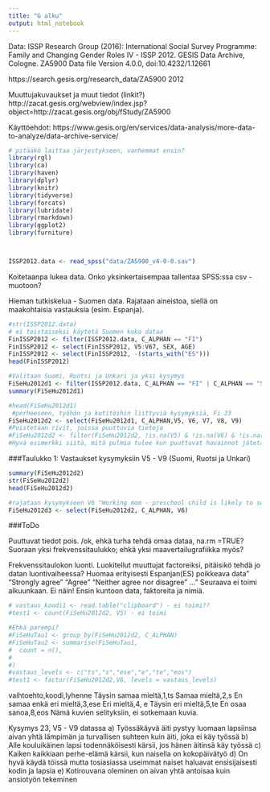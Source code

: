 ```yaml
---
title: "G alku"
output: html_notebook
---
```

Data:
ISSP Research Group (2016): International Social Survey Programme: Family and Changing Gender Roles IV - ISSP 2012. GESIS Data Archive, Cologne. ZA5900 Data file Version 4.0.0, doi:10.4232/1.12661

https://search.gesis.org/research_data/ZA5900 2012

Muuttujakuvaukset ja muut tiedot (linkit?)
http://zacat.gesis.org/webview/index.jsp?object=http://zacat.gesis.org/obj/fStudy/ZA5900

Käyttöehdot:
https://www.gesis.org/en/services/data-analysis/more-data-to-analyze/data-archive-service/

```r
# pitääkö laittaa järjestykseen, vanhemmat ensin?
library(rgl)
library(ca)
library(haven)
library(dplyr)
library(knitr)
library(tidyverse)
library(forcats)
library(lubridate)
library(rmarkdown)
library(ggplot2)
library(furniture)



ISSP2012.data <- read_spss("data/ZA5900_v4-0-0.sav")
```
Koitetaanpa lukea data. Onko yksinkertaisempaa tallentaa SPSS:ssa csv - muotoon?

Hieman tutkiskelua - Suomen data. Rajataan aineistoa, siellä on maakohtaisia vastauksia (esim. Espanja).
```r
#str(ISSP2012.data)
# ei toistaiseksi käytetä Suomen koko dataa
FinISSP2012 <- filter(ISSP2012.data, C_ALPHAN == "FI")
FinISSP2012 <- select(FinISSP2012, V5:V67, SEX, AGE)
FinISSP2012 <- select(FinISSP2012, -(starts_with("ES")))
head(FinISSP2012)
```

```r
#Valitaan Suomi, Ruotsi ja Unkari ja yksi kysymys
FiSeHu2012d1 <- filter(ISSP2012.data, C_ALPHAN == "FI" | C_ALPHAN == "SE" | C_ALPHAN == "HU"  )
summary(FiSeHu2012d1)

#head(FiSeHu2012d1)
 #perheeseen, työhön ja kotitöihin liittyviä kysymyksiä, Fi 23
FiSeHu2012d2 <- select(FiSeHu2012d1, C_ALPHAN,V5, V6, V7, V8, V9)
#Poistetaan rivit, joissa puuttuvia tietoja
#FiSeHu2012d2 <- filter(FiSeHu2012d2, !is.na(V5) & !is.na(V6) & !is.na(V7) & #!is.na(V8) & !is.na(V9))
#Hyvä esimerkki siitä, mitä pulmia tulee kun puuttuvat havainnot jätetään pois - #havaintojen määrä on milloin mitäkin!
```


###Taulukko 1: Vastaukset kysymyksiin V5 - V9 (Suomi, Ruotsi ja Unkari)
```r
summary(FiSeHu2012d2)
str(FiSeHu2012d2)
head(FiSeHu2012d2)

#rajataan kysymykseen V6 "Working mom - preschool child is likely to suffer", 1-5 sa - sd
FiSeHu2012d3 <- select(FiSeHu2012d2, C_ALPHAN, V6)
```

###ToDo

Puuttuvat tiedot pois. /ok, ehkä turha tehdä omaa dataa, na.rm =TRUE?
Suoraan yksi frekvenssitaulukko; ehkä yksi maavertailugrafiikka myös?

Frekvenssitaulokon luonti. Luokitellut muuttujat factoreiksi, pitäisikö tehdä jo datan luontivaiheessa? Huomaa erityisesti Espanjan(ES) poikkeava data" "Strongly agree" "Agree" "Neither agree nor disagree" ..."
Seuraava ei toimi alkuunkaan.
Ei näin! Ensin kuntoon data, faktoreita ja nimiä.

```r
# vastaus_koodi1 <- read.table("clipboard") - ei toimi??
#test1 <- count(FiSeHu2012d2, V5) - ei toimi

#Ehkä parempi?
#FiSeHuTau1 <- group_by(FiSeHu2012d2, C_ALPHAN)
#FiSeHuTau2 <- summarise(FiSeHuTau1,
#  count = n(),
#
#)
#vastaus_levels <- c("ts","s","ese","e","te","eos")
#test1 <- factor(FiSeHu2012d2,V6, levels = vastaus_levels)

```

vaihtoehto,koodi,lyhenne
Täysin samaa mieltä,1,ts
Samaa mieltä,2,s
En samaa enkä eri mieltä,3,ese
Eri mieltä,4, e
Täysin eri mieltä,5,te
En osaa sanoa,8,eos
Nämä kuvien selityksiin, ei sotkemaan kuvia.

Kysymys 23, V5 - V9 datassa
a) Työssäkäyvä äiti pystyy luomaan lapsiinsa aivan yhtä lämpimän ja turvallisen suhteen kuin äiti, joka ei käy työssä 
b) Alle kouluikäinen lapsi todennäköisesti kärsii, jos hänen äitinsä käy työssä 
c) Kaiken kaikkiaan perhe-elämä kärsii, kun naisella on kokopäivätyö 
d) On hyvä käydä töissä mutta tosiasiassa useimmat naiset haluavat ensisijaisesti kodin ja lapsia 
e) Kotirouvana oleminen on aivan yhtä antoisaa kuin ansiotyön tekeminen 


